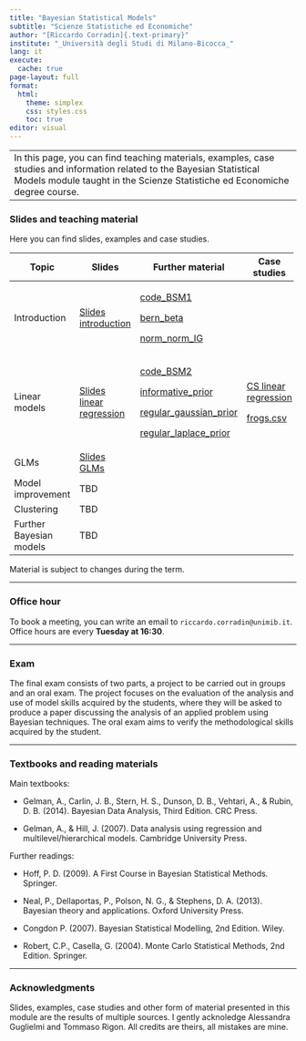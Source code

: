 ```yaml
---
title: "Bayesian Statistical Models"
subtitle: "Scienze Statistiche ed Economiche"
author: "[Riccardo Corradin]{.text-primary}"
institute: "_Università degli Studi di Milano-Bicocca_"
lang: it
execute:
  cache: true
page-layout: full
format:
  html:
    theme: simplex
    css: styles.css
    toc: true
editor: visual
---
```


+--------------------------------------------------------------------------------------------------------------------------------------------------------------------------------------------------------+
| In this page, you can find teaching materials, examples, case studies and information related to the Bayesian Statistical Models module taught in the Scienze Statistiche ed Economiche degree course. |
+--------------------------------------------------------------------------------------------------------------------------------------------------------------------------------------------------------+

### Slides and teaching material

Here you can find slides, examples and case studies.

+-------------------------+---------------------------------------------------+------------------------------------------------------------+----------------------------------------------+
| Topic                   | Slides                                            | Further material                                           | Case studies                                 |
+=========================+===================================================+============================================================+==============================================+
| Introduction            | [Slides introduction](slides/intro.pdf)           | [code_BSM1](code/code_BSM1.R)                              |                                              |
|                         |                                                   |                                                            |                                              |
|                         |                                                   | [bern_beta](code/bernoulli_beta.stan)                      |                                              |
|                         |                                                   |                                                            |                                              |
|                         |                                                   | [norm_norm_IG](code/normal_normal_gamma.stan)              |                                              |
+-------------------------+---------------------------------------------------+------------------------------------------------------------+----------------------------------------------+
| Linear models           | [Slides linear regression](slides/linear_reg.pdf) | [code_BSM2](code/code_BSM2.R)                              | [CS linear regression](cs_files/CSfrogs.pdf) |
|                         |                                                   |                                                            |                                              |
|                         |                                                   | [informative_prior](code/informative_prior.stan)           | [frogs.csv](cs_files/frogs.csv)              |
|                         |                                                   |                                                            |                                              |
|                         |                                                   | [regular_gaussian_prior](code/regular_gaussian_prior.stan) |                                              |
|                         |                                                   |                                                            |                                              |
|                         |                                                   | [regular_laplace_prior](code/regular_laplace_prior.stan)   |                                              |
+-------------------------+---------------------------------------------------+------------------------------------------------------------+----------------------------------------------+
| GLMs                    | [Slides GLMs](slides/GLM.pdf)                     |                                                            |                                              |
+-------------------------+---------------------------------------------------+------------------------------------------------------------+----------------------------------------------+
| Model improvement       | TBD                                               |                                                            |                                              |
+-------------------------+---------------------------------------------------+------------------------------------------------------------+----------------------------------------------+
| Clustering              | TBD                                               |                                                            |                                              |
+-------------------------+---------------------------------------------------+------------------------------------------------------------+----------------------------------------------+
| Further Bayesian models | TBD                                               |                                                            |                                              |
+-------------------------+---------------------------------------------------+------------------------------------------------------------+----------------------------------------------+

Material is subject to changes during the term.

------------------------------------------------------------------------

### Office hour

To book a meeting, you can write an email to `riccardo.corradin@unimib.it`. Office hours are every **Tuesday at 16:30**.

------------------------------------------------------------------------

### Exam

The final exam consists of two parts, a project to be carried out in groups and an oral exam. The project focuses on the evaluation of the analysis and use of model skills acquired by the students, where they will be asked to produce a paper discussing the analysis of an applied problem using Bayesian techniques. The oral exam aims to verify the methodological skills acquired by the student.

------------------------------------------------------------------------

### Textbooks and reading materials

Main textbooks:

-   Gelman, A., Carlin, J. B., Stern, H. S., Dunson, D. B., Vehtari, A., & Rubin, D. B. (2014). Bayesian Data Analysis, Third Edition. CRC Press.

-   Gelman, A., & Hill, J. (2007). Data analysis using regression and multilevel/hierarchical models. Cambridge University Press.

Further readings:

-   Hoff, P. D. (2009). A First Course in Bayesian Statistical Methods. Springer.

-   Neal, P., Dellaportas, P., Polson, N. G., & Stephens, D. A. (2013). Bayesian theory and applications. Oxford University Press.

-   Congdon P. (2007). Bayesian Statistical Modelling, 2nd Edition. Wiley.

-   Robert, C.P., Casella, G. (2004). Monte Carlo Statistical Methods, 2nd Edition. Springer.

------------------------------------------------------------------------

### Acknowledgments

Slides, examples, case studies and other form of material presented in this module are the results of multiple sources. I gently acknoledge Alessandra Guglielmi and Tommaso Rigon. All credits are theirs, all mistakes are mine.
